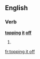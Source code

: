 ==English==

===Verb===
'''[[topping]] [[it]] [[off]]'''

# {{present participle of|[[top it off]]}}

[[fr:topping it off]]